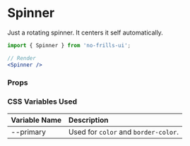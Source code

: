 
<Meta title='Decrative Components/Spinner' component={Spinner} />

# Spinner

Just a rotating spinner. It centers it self automatically.

<Preview>
    <Spinner size={40} />
    <Spinner />
    <Spinner size={20} />
    <Spinner size={10} />
</Preview>

```jsx
import { Spinner } from 'no-frills-ui';

// Render
<Spinner />
```

### Props

<Props of={Spinner} />

### CSS Variables Used

| Variable Name | Description |
| :- | :- |
| --primary | Used for `color` and `border-color`. |
